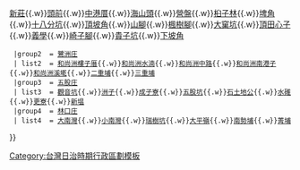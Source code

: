 {{noteTA
|1=庄
}}
{{Navbox
  |name    = 新莊郡
  |title   = 昔日[[新莊郡]]<small>（1920年－1945年）</small>
  |style   = width: 100%
  |group1  = [[新莊街]]
  | list1  = [[西盛]]{{.w}}[[新莊 (新北市大字)|新莊]]{{.w}}[[頭前]]{{.w}}[[中港厝]]{{.w}}[[海山頭]]{{.w}}[[營盤 (臺灣)|營盤]]{{.w}}[[桕子林]]{{.w}}[[埤角]]{{.w}}[[十八分坑]]{{.w}}[[頂坡角]]{{.w}}[[山腳 (新北市)|山腳]]{{.w}}[[楓樹腳 (新北市)|楓樹腳]]{{.w}}[[大窠坑]]{{.w}}[[頂田心子]]{{.w}}[[義學 (地名)|義學]]{{.w}}[[崎子腳 (新北市)|崎子腳]]{{.w}}[[貴子坑 (新北市)|貴子坑]]{{.w}}[[下坡角]]
  |group2  = [[鷺洲庄]]
  | list2  = [[和尚洲樓子厝]]{{.w}}[[和尚洲水湳]]{{.w}}[[和尚洲中路]]{{.w}}[[和尚洲南港子]]{{.w}}[[和尚洲溪墘]]{{.w}}[[二重埔 (新北市)|二重埔]]{{.w}}[[三重埔 (新北市)|三重埔]]
  |group3  = [[五股庄]]
  | list3  = [[觀音坑]]{{.w}}[[洲子 (新北市)|洲子]]{{.w}}[[成子寮]]{{.w}}[[五股坑]]{{.w}}[[石土地公]]{{.w}}[[水碓 (新北市)|水碓]]{{.w}}[[更寮 (新北市)|更寮]]{{.w}}[[新塭 (新北市)|新塭]]
  |group4  = [[林口庄]]
  | list4  = [[大南灣]]{{.w}}[[小南灣]]{{.w}}[[瑞樹坑]]{{.w}}[[大平嶺]]{{.w}}[[南勢埔 (新北市)|南勢埔]]{{.w}}[[菁埔 (新北市)|菁埔]]
}}
<noinclude>
[[Category:台灣日治時期行政區劃模板]]
</noinclude>